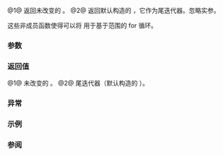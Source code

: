 {{cpp/experimental/fs/title|begin{{small|(directory_iterator)}}|end{{small|(directory_iterator)}}}}
{{cpp/experimental/fs/directory_iterator/navbar}}
{{dcl begin}}
{{dcl|num=1|since=fs_ts|
directory_iterator begin( directory_iterator iter );
}}
{{dcl|num=2|since=fs_ts|
directory_iterator end( const directory_iterator&amp; );
}}
{{dcl end}}
@1@ 返回未改变的 {{c|iter}}。
@2@ 返回默认构造的 {{ltt|cpp/experimental/fs/directory_iterator|directory_iterator}}，它作为尾迭代器。忽略实参。

这些非成员函数使得可以将 {{tt|directory_iterator}} 用于基于范围的 for 循环。

===参数===
{{par begin}}
{{par|iter|directory_iterator}}
{{par end}}

===返回值===
@1@ 未改变的 {{c|iter}}。
@2@ 尾迭代器（默认构造的 {{tt|directory_iterator}}）。

===异常===
{{unreviewed noexcept}}

===示例===
{{example|code=
#include &lt;experimental/filesystem&gt;
#include &lt;fstream&gt;
#include &lt;iostream&gt;
namespace fs = std::experimental::filesystem;

int main()
{
    fs::create_directories("sandbox/a/b");
    std::ofstream("sandbox/file1.txt");
    std::ofstream("sandbox/file2.txt");
    for (auto&amp; p : fs::directory_iterator("sandbox"))
        std::cout &lt;&lt; p &lt;&lt; '\n';
    fs::remove_all("sandbox");
}
|p=true
|output=
"sandbox/a"
"sandbox/file1.txt"
"sandbox/file2.txt"
}}

===参阅===
{{dsc begin}}
{{dsc inc|cpp/experimental/fs/recursive_directory_iterator/dsc begin}}
{{dsc end}}